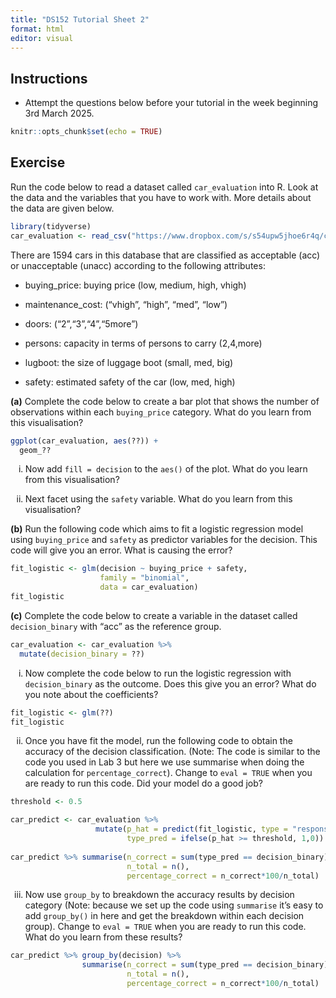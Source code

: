 ```yaml
---
title: "DS152 Tutorial Sheet 2"
format: html
editor: visual
---
```


## Instructions

-   Attempt the questions below before your tutorial in the week beginning 3rd March 2025.


```r
knitr::opts_chunk$set(echo = TRUE)
```

## **Exercise**

Run the code below to read a dataset called `car_evaluation` into R. Look at the data and the variables that you have to work with. More details about the data are given below. 

```r
library(tidyverse)
car_evaluation <- read_csv("https://www.dropbox.com/s/s54upw5jhoe6r4q/car_evaluation.csv?raw=1")
```

There are 1594 cars in this database that are classified as acceptable (acc) or unacceptable (unacc) according to the following attributes:

  - buying_price: buying price (low, medium, high, vhigh)
  
  - maintenance_cost: ("vhigh", "high",  "med",   "low")
  
  - doors: ("2","3","4","5more")
  
  - persons: capacity in terms of persons to carry (2,4,more)
  
  - lugboot: the size of luggage boot (small, med, big)
  
  - safety: estimated safety of the car (low, med, high)

**(a)** Complete the code below to create a bar plot that shows the number of observations within each `buying_price` category. What do you learn from this visualisation?  

```r
ggplot(car_evaluation, aes(??)) +
  geom_??
```

   (i) Now add  `fill = decision` to the `aes()` of the plot. What do you learn from this visualisation? 

  (ii) Next facet using the `safety` variable. What do you learn from this visualisation? 

**(b)** Run the following code which aims to fit a logistic regression model using `buying_price` and `safety` as predictor variables for the decision. This code will give you an error. What is causing the error?

```r
fit_logistic <- glm(decision ~ buying_price + safety, 
                    family = "binomial", 
                    data = car_evaluation)
fit_logistic
```

**(c)** Complete the code below to create a variable in the dataset called `decision_binary` with "acc" as the reference group. 

```r
car_evaluation <- car_evaluation %>%
  mutate(decision_binary = ??)
```

  (i) Now complete the code below to run the logistic regression with `decision_binary` as the outcome. Does this give you an error? What do you note about the coefficients? 

```r
fit_logistic <- glm(??)
fit_logistic
```

  (ii) Once you have fit the model, run the following code to obtain the accuracy of the decision classification. (Note: The code is similar to the code you used in Lab 3 but here we use summarise when doing the calculation for `percentage_correct`). Change to `eval = TRUE` when you are ready to run this code. Did your model do a good job? 

```r
threshold <- 0.5

car_predict <- car_evaluation %>%
                   mutate(p_hat = predict(fit_logistic, type = "response") %>% round(2),
                          type_pred = ifelse(p_hat >= threshold, 1,0))
 
car_predict %>% summarise(n_correct = sum(type_pred == decision_binary),
                          n_total = n(),
                          percentage_correct = n_correct*100/n_total)
```

  (iii) Now use `group_by` to breakdown the accuracy results by decision category (Note: because we set up the code using `summarise` it's easy to add `group_by()` in here and get the breakdown within each decision group). Change to `eval = TRUE` when you are ready to run this code. What do you learn from these results? 

```r
car_predict %>% group_by(decision) %>% 
                summarise(n_correct = sum(type_pred == decision_binary),
                          n_total = n(),
                          percentage_correct = n_correct*100/n_total)
```

